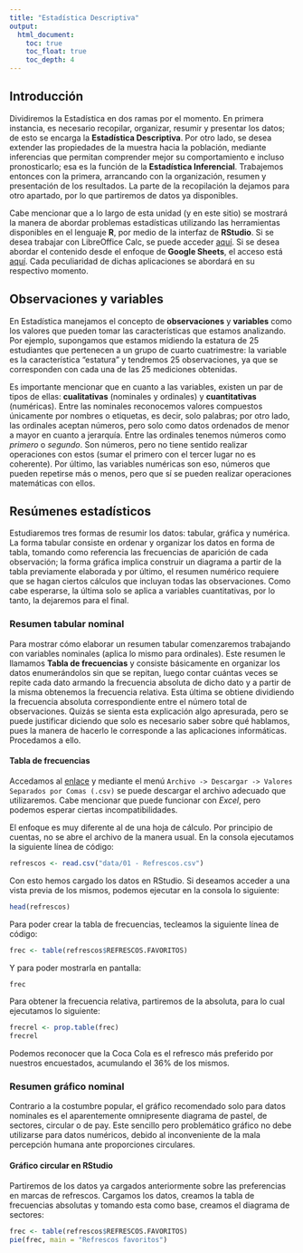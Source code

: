 ```yaml
---
title: "Estadística Descriptiva"
output:
  html_document:
    toc: true
    toc_float: true
    toc_depth: 4
---
```


## Introducción

Dividiremos la Estadística en dos ramas por el momento. En primera instancia, es necesario recopilar, organizar, resumir y presentar los datos; de esto se encarga la __Estadística Descriptiva__. Por otro lado, se desea extender las propiedades de la muestra hacia la población, mediante inferencias que permitan comprender mejor su comportamiento e incluso pronosticarlo; esa es la función de la __Estadística Inferencial__. Trabajemos entonces con la primera, arrancando con la organización, resumen y presentación de los resultados. La parte de la recopilación la dejamos para otro apartado, por lo que partiremos de datos ya disponibles. 

Cabe mencionar que a lo largo de esta unidad (y en este sitio) se mostrará la manera de abordar problemas estadísticas utilizando las herramientas disponibles en el lenguaje **R**, por medio de la interfaz de **RStudio**. Si se desea trabajar con LibreOffice Calc, se puede acceder [aquí](UC1.html). Si se desea abordar el contenido desde el enfoque de **Google Sheets**, el acceso está [aquí](UG1.html). Cada peculiaridad de dichas aplicaciones se abordará en su respectivo momento.

## Observaciones y variables

En Estadística manejamos el concepto de **observaciones** y **variables** como los valores que pueden tomar las características que estamos analizando. Por ejemplo, supongamos que estamos midiendo la estatura de 25 estudiantes que pertenecen a un grupo de cuarto cuatrimestre: la variable es la característica "estatura" y tendremos 25 observaciones, ya que se corresponden con cada una de las 25 mediciones obtenidas. 

Es importante mencionar que en cuanto a las variables, existen un par de tipos de ellas: **cualitativas** (nominales y ordinales) y **cuantitativas** (numéricas). Entre las nominales reconocemos valores compuestos únicamente por nombres o etiquetas, es decir, solo palabras; por otro lado, las ordinales aceptan números, pero solo como datos ordenados de menor a mayor en cuanto a jerarquía. Entre las ordinales tenemos números como *primero* o *segundo*. Son números, pero no tiene sentido realizar operaciones con estos (sumar el primero con el tercer lugar no es coherente). Por último, las variables numéricas son eso, números que pueden repetirse más o menos, pero que sí se pueden realizar operaciones matemáticas con ellos.

## Resúmenes estadísticos

Estudiaremos tres formas de resumir los datos: tabular, gráfica y numérica. La forma tabular consiste en ordenar y organizar los datos en forma de tabla, tomando como referencia las frecuencias de aparición de cada observación; la forma gráfica implica construir un diagrama a partir de la tabla previamente elaborada y por último, el resumen numérico requiere que se hagan ciertos cálculos que incluyan todas las observaciones. Como cabe esperarse, la última solo se aplica a variables cuantitativas, por lo tanto, la dejaremos para el final. 

### Resumen tabular nominal

Para mostrar cómo elaborar un resumen tabular comenzaremos trabajando con variables nominales (aplica lo mismo para ordinales). Este resumen le llamamos **Tabla de frecuencias** y consiste básicamente en organizar los datos enumerándolos sin que se repitan, luego contar cuántas veces se repite cada dato armando la frecuencia absoluta de dicho dato y a partir de la misma obtenemos la frecuencia relativa. Esta última se obtiene dividiendo la frecuencia absoluta correspondiente entre el número total de observaciones. Quizás se sienta esta explicación algo apresurada, pero se puede justificar diciendo que solo es necesario saber sobre qué hablamos, pues la manera de hacerlo le corresponde a las aplicaciones informáticas. Procedamos a ello.

#### Tabla de frecuencias

Accedamos al [enlace](https://docs.google.com/spreadsheets/d/1aNo_5-bE7Y3T9lAc0wwYZi0rVYFjHm7DJyQRpmMA8JM/edit?usp=sharing) y mediante el menú `Archivo -> Descargar -> Valores Separados por Comas (.csv)` se puede descargar el archivo adecuado que utilizaremos. Cabe mencionar que puede funcionar con *Excel*, pero podemos esperar ciertas incompatibilidades. 

El enfoque es muy diferente al de una hoja de cálculo. Por principio de cuentas, no se abre el archivo de la manera usual. En la consola ejecutamos la siguiente línea de código:

```r
refrescos <- read.csv("data/01 - Refrescos.csv")
```

Con esto hemos cargado los datos en RStudio. Si deseamos acceder a una vista previa de los mismos, podemos ejecutar en la consola lo siguiente:

```r
head(refrescos)
```

Para poder crear la tabla de frecuencias, tecleamos la siguiente línea de código:

```r
frec <- table(refrescos$REFRESCOS.FAVORITOS)
```

Y para poder mostrarla en pantalla:

```r
frec
```
Para obtener la frecuencia relativa, partiremos de la absoluta, para lo cual ejecutamos lo siguiente:

```r
frecrel <- prop.table(frec)
frecrel
```

Podemos reconocer que la Coca Cola es el refresco más preferido por nuestros encuestados, acumulando el 36% de los mismos.

### Resumen gráfico nominal

Contrario a la costumbre popular, el gráfico recomendado solo para datos nominales es el aparentemente omnipresente diagrama de pastel, de sectores, circular o de pay. Este sencillo pero problemático gráfico no debe utilizarse para datos numéricos, debido al inconveniente de la mala percepción humana ante proporciones circulares.

#### Gráfico circular en RStudio

Partiremos de los datos ya cargados anteriormente sobre las preferencias en marcas de refrescos. Cargamos los datos, creamos la tabla de frecuencias absolutas y tomando esta como base, creamos el diagrama de sectores:

```r
frec <- table(refrescos$REFRESCOS.FAVORITOS)
pie(frec, main = "Refrescos favoritos")
```

